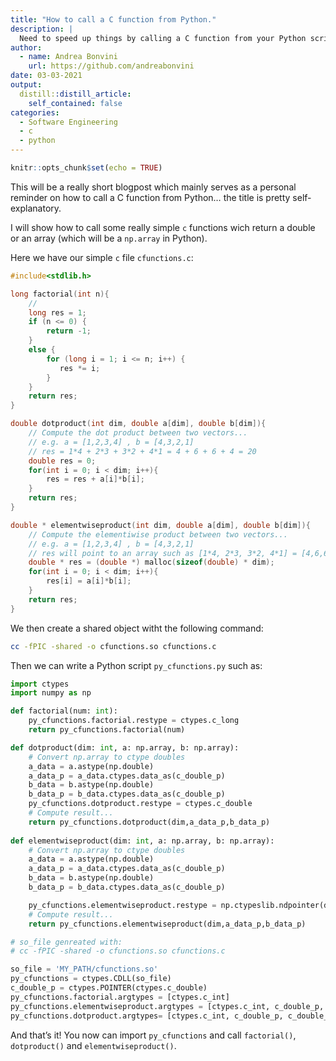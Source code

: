 ```yaml
---
title: "How to call a C function from Python."
description: |
  Need to speed up things by calling a C function from your Python script? Check this out.
author:
  - name: Andrea Bonvini
    url: https://github.com/andreabonvini
date: 03-03-2021
output:
  distill::distill_article:
    self_contained: false
categories:
  - Software Engineering
  - c
  - python
---
```


```r
knitr::opts_chunk$set(echo = TRUE)
```

This will be a really short blogpost which mainly serves as a personal reminder on how to call a C function from Python... the title is pretty self-explanatory.

I will show how to call some really simple `c` functions wich return a double or an array (which will be a `np.array` in Python).

Here we have our simple `c` file `cfunctions.c`:

```c
#include<stdlib.h>

long factorial(int n){
    // 
	long res = 1;
	if (n <= 0) {
		return -1;
	}
	else {
		for (long i = 1; i <= n; i++) {
		   res *= i;
		}
	}
	return res;
}

double dotproduct(int dim, double a[dim], double b[dim]){
    // Compute the dot product between two vectors...
    // e.g. a = [1,2,3,4] , b = [4,3,2,1]
    // res = 1*4 + 2*3 + 3*2 + 4*1 = 4 + 6 + 6 + 4 = 20
    double res = 0;   
    for(int i = 0; i < dim; i++){
        res = res + a[i]*b[i];
    }
    return res;
}

double * elementwiseproduct(int dim, double a[dim], double b[dim]){
    // Compute the elementiwise product between two vectors...
    // e.g. a = [1,2,3,4] , b = [4,3,2,1]
    // res will point to an array such as [1*4, 2*3, 3*2, 4*1] = [4,6,6,4]
    double * res = (double *) malloc(sizeof(double) * dim);
    for(int i = 0; i < dim; i++){
        res[i] = a[i]*b[i];
    }    
    return res;
}
```

We then create a shared object witht the following command:

```bash
cc -fPIC -shared -o cfunctions.so cfunctions.c
```

Then we can write a Python script `py_cfunctions.py` such as:

```python
import ctypes
import numpy as np

def factorial(num: int):
	py_cfunctions.factorial.restype = ctypes.c_long
	return py_cfunctions.factorial(num)

def dotproduct(dim: int, a: np.array, b: np.array):
	# Convert np.array to ctype doubles
	a_data = a.astype(np.double)
	a_data_p = a_data.ctypes.data_as(c_double_p)
	b_data = b.astype(np.double)
	b_data_p = b_data.ctypes.data_as(c_double_p)
	py_cfunctions.dotproduct.restype = ctypes.c_double
	# Compute result...
	return py_cfunctions.dotproduct(dim,a_data_p,b_data_p)
	
def elementwiseproduct(dim: int, a: np.array, b: np.array):
	# Convert np.array to ctype doubles
	a_data = a.astype(np.double)
	a_data_p = a_data.ctypes.data_as(c_double_p)
	b_data = b.astype(np.double)
	b_data_p = b_data.ctypes.data_as(c_double_p)

	py_cfunctions.elementwiseproduct.restype = np.ctypeslib.ndpointer(dtype=ctypes.c_double,shape=(dim,))
	# Compute result...
	return py_cfunctions.elementwiseproduct(dim,a_data_p,b_data_p)

# so_file genreated with:
# cc -fPIC -shared -o cfunctions.so cfunctions.c

so_file = 'MY_PATH/cfunctions.so'
py_cfunctions = ctypes.CDLL(so_file)
c_double_p = ctypes.POINTER(ctypes.c_double)
py_cfunctions.factorial.argtypes = [ctypes.c_int] 
py_cfunctions.elementwiseproduct.argtypes = [ctypes.c_int, c_double_p, c_double_p]
py_cfunctions.dotproduct.argtypes= [ctypes.c_int, c_double_p, c_double_p]
```

And that's it! You now can import `py_cfunctions` and call `factorial()`, `dotproduct()` and `elementwiseproduct()`.
